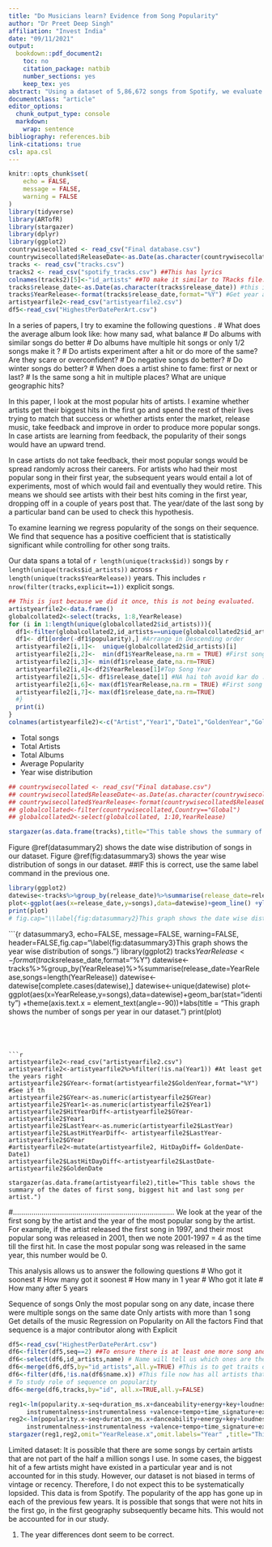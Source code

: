 ```yaml
---
title: "Do Musicians learn? Evidence from Song Popularity"
author: "Dr Preet Deep Singh"
affiliation: "Invest India"
date: "09/11/2021"
output: 
  bookdown::pdf_document2:
    toc: no
    citation_package: natbib
    number_sections: yes
    keep_tex: yes
abstract: "Using a dataset of 5,86,672 songs from Spotify, we evaluate whether artists learn from the response their songs get or not. We find that popularity of songs improves with iterations. We plot whether artists have their biggest hits in their first year or subsequent years."
documentclass: "article"
editor_options: 
  chunk_output_type: console
  markdown: 
    wrap: sentence
bibliography: references.bib
link-citations: true
csl: apa.csl
---
```


```r
knitr::opts_chunk$set(
	echo = FALSE,
	message = FALSE,
	warning = FALSE
)
library(tidyverse)
library(ARTofR)
library(stargazer)
library(dplyr)
library(ggplot2)
countrywisecollated <- read_csv("Final database.csv") 
countrywisecollated$ReleaseDate<-as.Date(as.character(countrywisecollated$Release_date))
tracks <- read_csv("tracks.csv")
tracks2 <- read_csv("spotify_tracks.csv") ##This has lyrics
colnames(tracks2)[5]<-"id_artists" ##TO make it similar to TRacks file.
tracks$release_date<-as.Date(as.character(tracks$release_date)) #this is now as per date
tracks$YearRelease<-format(tracks$release_date,format="%Y") #Get year also
artistyearfile2<-read_csv("artistyearfile2.csv")
df5<-read_csv("HighestPerDatePerArt.csv")

```
\section{Introduction}


In a series of papers, I try to examine the following questions
                                                                           .
# What does the average album look like: how many sad, what balance
# Do albums with similar songs do better
# Do albums have multiple hit songs or only 1/2 songs make it ?
# Do artists experiment after a hit or do more of the same? Are they scare or overconfident?
# Do negative songs do better?
# Do winter songs do better?
# When does a artist shine to fame: first or next or last?
# Is the same song a hit in multiple places? What are unique geographic hits?

In this paper, I look at the most popular hits of artists. I examine whether artists get their biggest hits in the first go and spend the rest of their lives trying to match that success or whether artists enter the market, release music, take feedback and improve in order to produce more popular songs. In case artists are learning from feedback, the popularity of their songs would have an upward trend. 

In case artists do not take feedback, their most popular songs would be spread randomly across their careers. For artists who had their most popular song in their first year, the subsequent years would entail a lot of experiments, most of which would fail and eventually they would retire. This means we should see artists with their best hits coming in the first year, dropping off in a couple of years post that. The year/date of the last song by a particular band can be used to check this hypothesis.

To examine learning we regress popularity of the songs on their sequence. We find that sequence has a positive coefficient that is statistically significant while controlling for other song traits. 

Our data spans a total of `r length(unique(tracks$id))` songs by `r length(unique(tracks$id_artists))` across `r length(unique(tracks$YearRelease))` years. This includes `r nrow(filter(tracks,explicit==1))` explicit songs. 



```r
## This is just because we did it once, this is not being evaluated.
artistyearfile2<-data.frame()
globalcollated2<-select(tracks, 1:8,YearRelease)
for (i in 1:length(unique(globalcollated2$id_artists))){
  df1<-filter(globalcollated2,id_artists==unique(globalcollated2$id_artists)[i])
  df1<- df1[order(-df1$popularity),] #Arrange in Descending order
  artistyearfile2[i,1]<-  unique(globalcollated2$id_artists)[i]
  artistyearfile2[i,2]<-  min(df1$YearRelease,na.rm = TRUE) #First song #Easy, direct
  artistyearfile2[i,3]<- min(df1$release_date,na.rm=TRUE)
  artistyearfile2[i,4]<-df2$YearRelease[1]#Top Song Year
  artistyearfile2[i,5]<- df1$release_date[1] #NA hai toh avoid kar do .
  artistyearfile2[i,6]<- max(df1$YearRelease,na.rm = TRUE) #First song #Easy, direct
  artistyearfile2[i,7]<- max(df1$release_date,na.rm=TRUE)
  #}
  print(i)
}
colnames(artistyearfile2)<-c("Artist","Year1","Date1","GoldenYear","GoldenDate","LastYear","LastDate")
```

\section{Data}

\subsection{Summary}

* Total songs
* Total Artists
* Total Albums
* Average Popularity
* Year wise distribution



```r
## countrywisecollated <- read_csv("Final database.csv") 
## countrywisecollated$ReleaseDate<-as.Date(as.character(countrywisecollated$Release_date))
## countrywisecollated$YearRelease<-format(countrywisecollated$ReleaseDate, format= "%Y")
## globalcollated<-filter(countrywisecollated,Country=="Global")
## globalcollated2<-select(globalcollated, 1:10,YearRelease)

stargazer(as.data.frame(tracks),title="This table shows the summary of the dataset.",summary = TRUE,header=FALSE)

```


Figure \@ref(datasummary2) shows the date wise distribution of songs in our dataset. 
Figure \@ref(fig:datasummary3) shows the year wise distribution of songs in our dataset.  ##IF this is correct, use the same label command in the previous one.
```r
library(ggplot2)
datewise<-tracks%>%group_by(release_date)%>%summarise(release_date=release_date,songs=length(release_date))
plot<-ggplot(aes(x=release_date,y=songs),data=datewise)+geom_line() +ylim(0,1000)
print(plot)
# fig.cap="\\label{fig:datasummary2}This graph shows the date wise distribution of songs."
```


```{r datasummary3, echo=FALSE, message=FALSE, warning=FALSE, header=FALSE,fig.cap="\\label{fig:datasummary3}This graph shows the year wise distribution of songs."}
library(ggplot2)
tracks$YearRelease<-format(tracks$release_date,format="%Y")
datewise<-tracks%>%group_by(YearRelease)%>%summarise(release_date=YearRelease,songs=length(YearRelease))
datewise<-datewise[complete.cases(datewise),]
datewise<-unique(datewise)
plot<-ggplot(aes(x=YearRelease,y=songs),data=datewise)+geom_bar(stat="identity") +theme(axis.text.x = element_text(angle=-90))+labs(title = "This graph shows the number of songs per year in our dataset.")
print(plot)

```




```r
artistyearfile2<-read_csv("artistyearfile2.csv")
artistyearfile2<-artistyearfile2%>%filter(!is.na(Year1)) #At least get the years right
artistyearfile2$GYear<-format(artistyearfile2$GoldenYear,format="%Y") #See if th
artistyearfile2$GYear<-as.numeric(artistyearfile2$GYear)
artistyearfile2$Year1<-as.numeric(artistyearfile2$Year1)
artistyearfile2$HitYearDiff<-artistyearfile2$GYear-artistyearfile2$Year1
artistyearfile2$LastYear<-as.numeric(artistyearfile2$LastYear)
artistyearfile2$LastHitYearDiff<- artistyearfile2$LastYear-artistyearfile2$GYear
#artistyearfile2<-mutate(artistyearfile2, HitDayDiff= GoldenDate-Date1)
artistyearfile2$LastHitDayDiff<-artistyearfile2$LastDate-artistyearfile2$GoldenDate

stargazer(as.data.frame(artistyearfile2),title="This table shows the summary of the dates of first song, biggest hit and last song per artist.")
```

#...............................................................................
We look at the year of the first song by the artist and the year of the most popular song by the artist. For example, if the artist released the first song in 1997, and their most popular song was released in 2001, then we note 2001-1997 = 4 as the time till the first hit. In case the most popular song was released in the same year, this number would be 0.

This analysis allows us to answer the following questions
# Who got it soonest
# How many got it soonest
# How many in 1 year
# Who got it late
# How many after 5 years



\subsection{Regression}
Sequence of songs 
Only the most popular song on any date, incase there were multiple songs on the same date
Only artists with more than 1 song 
Get details of the music
Regression on Popularity on All the factors 
Find that sequence is a major contributor along with Explicit

```r


df5<-read_csv("HighestPerDatePerArt.csv") 
df6<-filter(df5,seq==2) ##To ensure there is at least one more song and not just the first one
df6<-select(df6,id_artists,name) # Name will tell us which ones are there in this 
df6<-merge(df6,df5,by="id_artists",all.y=TRUE) #This is to get traits of the song
df6<-filter(df6,!is.na(df6$name.x)) #This file now has all artists that have more than 1 song in the database.
# To study role of sequence on popularity
df6<-merge(df6,tracks,by="id", all.x=TRUE,all.y=FALSE)

reg1<-lm(popularity.x~seq+duration_ms.x+danceability+energy+key+loudness+mode+speechiness+acousticness+
     instrumentalness+instrumentalness +valence+tempo+time_signature+explicit.x+YearRelease.x,data=df6)
reg2<-lm(popularity.x~seq+duration_ms.x+danceability+energy+key+loudness+mode+speechiness+acousticness+
     instrumentalness+instrumentalness +valence+tempo+time_signature+explicit.x,data=df6)
stargazer(reg1,reg2,omit="YearRelease.x",omit.labels="Year" ,title="This table shows the results of regression of popularity on sequence and other control variables.",no.space=TRUE,header = FALSE ) ###yes, seq has a positive coefficient

```


\section{Limitations}
Limited dataset: It is possible that there are some songs by certain artists that are not part of the half a million songs I use. In some cases, the biggest hit of a few artists might have existed in a particular year and is not accounted for in this study. However, our dataset is not biased in terms of vintage or recency. Therefore, I do not expect this to be systematically lopsided. 
This data is from Spotify. The popularity of the app has gone up in each of the previous few years. It is possible that songs that were not hits in the first go, in the first geography subsequently became hits. This would not be accounted for in our study.


\section{TODO}
1. The year differences dont seem to be correct.
